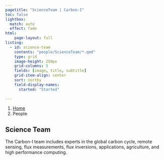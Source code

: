 ```yaml
---
pagetitle: "ScienceTeam | Carbon-I"
toc: false
lightbox:
  match: auto
  effect: fade
html:
    page-layout: full
listing:
  - id: science-team
    contents: "people/ScienceTeam/*.qmd"
    type: grid
    image-height: 250px
    grid-columns: 5
    fields: [image, title, subtitle]
    grid-item-align: center
    sort: sortby
    field-display-names: 
      started: "Started"
  
---
```




```{=html}
<nav aria-label="breadcrumb">
  <ol class="breadcrumb">
    <li class="breadcrumb-item"><a href="index.html">Home</a></li>
    <li class="breadcrumb-item active" aria-current="page">People</li>
  </ol>
</nav>
```


## Science Team

::: {.callout-note}
The Carbon-I team includes experts in the global carbon cycle, remote sensing, flux measurements, flux inversions, applications, agriculture, and high performance computing.
:::


:::{#science-team}
:::


